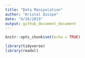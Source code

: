 ```yaml
---
title: "Data Manipulation"
author: "Kristal Quispe"
date: "9/26/2019"
output: github_document_document
---
```


```r
knitr::opts_chunk$set(echo = TRUE)

library(tidyverse)
library(readxl)
```

